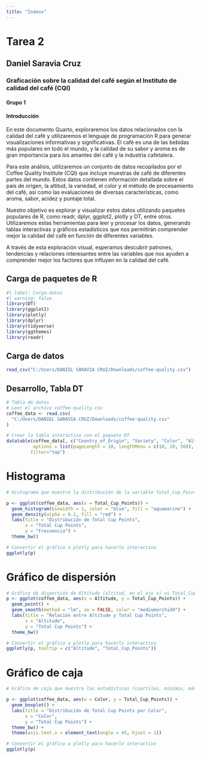 ---
title: "Indexx"
---
# Tarea 2

## Daniel Saravia Cruz

### Graficación sobre la calidad del café según el Instituto de calidad del café (CQI)

#### Grupo 1

#### Introducción

En este documento Quarto, exploraremos los datos relacionados con la calidad del café y utilizaremos el lenguaje de programación R para generar visualizaciones informativas y significativas. El café es una de las bebidas más populares en todo el mundo, y la calidad de su sabor y aroma es de gran importancia para los amantes del café y la industria cafetalera.

Para este análisis, utilizaremos un conjunto de datos recopilados por el Coffee Quality Institute (CQI) que incluye muestras de café de diferentes partes del mundo. Estos datos contienen información detallada sobre el país de origen, la altitud, la variedad, el color y el método de procesamiento del café, así como las evaluaciones de diversas características, como aroma, sabor, acidez y puntaje total.

Nuestro objetivo es explorar y visualizar estos datos utilizando paquetes populares de R, como readr, dplyr, ggplot2, plotly y DT, entre otros. Utilizaremos estas herramientas para leer y procesar los datos, generando tablas interactivas y gráficos estadísticos que nos permitirán comprender mejor la calidad del café en función de diferentes variables.

A través de esta exploración visual, esperamos descubrir patrones, tendencias y relaciones interesantes entre las variables que nos ayuden a comprender mejor los factores que influyen en la calidad del café.

## Carga de paquetes de R

```{r}
#| label: Carga-datos
#| warning: false
library(DT)
library(ggplot2)
library(plotly)
library(dplyr)
library(tidyverse)
library(ggthemes)
library(readr)
```

## Carga de datos

```{r}
read_csv("C:/Users/DANIEL SARAVIA CRUZ/Downloads/coffee-quality.csv")
```

## Desarrollo, Tabla DT

```{r}
# Tabla de datos
# Leer el archivo coffee-quality.csv 
coffee_data <- read.csv(
  "C:/Users/DANIEL SARAVIA CRUZ/Downloads/coffee-quality.csv"
)

# Crear la tabla interactiva con el paquete DT
datatable(coffee_data[, c("Country_of_Origin", "Variety", "Color", "Altitude", "Total_Cup_Points")],
          options = list(pageLength = 10, lengthMenu = c(10, 20, 50)),
         filter="top")
```

# Histograma

```{r}

# Histograma que muestre la distribución de la variable Total_Cup_Points

p <- ggplot(coffee_data, aes(x = Total_Cup_Points)) +
  geom_histogram(binwidth = 1, color = "blue", fill = "aquamarine") +
  geom_density(alpha = 0.2, fill = "red") +
  labs(title = "Distribución de Total Cup Points",
       x = "Total Cup Points",
       y = "Frecuencia") +
  theme_bw()

# Convertir el gráfico a plotly para hacerlo interactivo
ggplotly(p)

```

# Gráfico de dispersión

```{r}
# Gráfico de dispersión de Altitude (altitud, en el eje x) vs Total_Cup_Points (puntaje total, en el eje y)
p <- ggplot(coffee_data, aes(x = Altitude, y = Total_Cup_Points)) +
  geom_point() +
  geom_smooth(method = "lm", se = FALSE, color = "mediumorchid4") +
  labs(title = "Relación entre Altitude y Total Cup Points",
       x = "Altitude",
       y = "Total Cup Points") +
  theme_bw()

# Convertir el gráfico a plotly para hacerlo interactivo
ggplotly(p, tooltip = c("Altitude", "Total_Cup_Points"))

```

# Gráfico de caja

```{r}
# Gráfico de caja que muestre las estadísticas (cuartiles, mínimos, máximos y valores atípicos) de la variable Total_Cup_Points (puntaje total) para cada valor de la variable Color (color)

p <- ggplot(coffee_data, aes(x = Color, y = Total_Cup_Points)) +
  geom_boxplot() +
  labs(title = "Distribución de Total Cup Points por Color",
       x = "Color",
       y = "Total Cup Points") +
  theme_bw() +
  theme(axis.text.x = element_text(angle = 45, hjust = 1))

# Convertir el gráfico a plotly para hacerlo interactivo
ggplotly(p)

```

